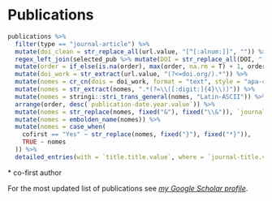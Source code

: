 \faIcon{newspaper} Publications
==================================

```r
publications %>%
  filter(type == "journal-article") %>%
  mutate(doi_clean = str_replace_all(url.value, "[^[:alnum:]]", "")) %>%
  regex_left_join(selected_pub %>% mutate(DOI = str_replace_all(DOI, "[^[:alnum:]]", "")), by = c("doi_clean" = "DOI"), ignore_case = T) %>%
  mutate(order = if_else(is.na(order), max(order, na.rm = T) + 1, order)) %>%
  mutate(doi_work = str_extract(url.value, "(?<=doi.org/).*")) %>%
  mutate(nomes = cr_cn(dois = doi_work, format = "text", style = "apa-cv", raw = T)) %>%
  mutate(nomes = str_extract(nomes, ".*(?=\\([:digit:]{4}\\))")) %>%
  mutate(nomes = stringi::stri_trans_general(nomes, "Latin-ASCII")) %>%
  arrange(order, desc(`publication-date.year.value`)) %>%
  mutate(nomes = str_replace(nomes, fixed("&"), fixed("\\&")), `journal-title.value` = str_replace(`journal-title.value`, fixed("&"), fixed("\\&"))) %>%
  mutate(nomes = embolden_name(nomes)) %>%
  mutate(nomes = case_when(
    cofirst == "Yes" ~ str_replace(nomes, fixed("}"), fixed("*}")),
    TRUE ~ nomes
  )) %>%
  detailed_entries(with = `title.title.value`, where = `journal-title.value`, when = `publication-date.year.value`, what = nomes, .protect = F)
```

\* co-first author  

For the most updated list of publications see [*my Google Scholar profile*](https://scholar.google.com/citations?user=UbyXhckAAAAJ&hl=en).